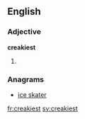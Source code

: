 ==English==

===Adjective===
'''creakiest'''

# {{en-superlative of|creaky}}

===Anagrams===
* [[ice skater#English|ice skater]]

[[fr:creakiest]]
[[sv:creakiest]]